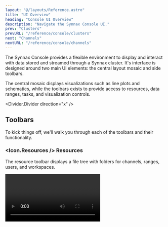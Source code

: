 ```yaml
---
layout: "@/layouts/Reference.astro"
title: "UI Overview"
heading: "Console UI Overview"
description: "Navigate the Synnax Console UI."
prev: "Clusters"
prevURL: "/reference/console/clusters"
next: "Channels"
nextURL: "/reference/console/channels"
---
```



The Synnax Console provides a flexible environment to display and interact with data
stored and streamed through a Synnax cluster. It's interface is designed around two main
UI elements: the central layout mosaic and side toolbars.

The central mosaic displays visualizations such as line plots and schematics, while the
toolbars exists to provide access to resources, data ranges, tasks, and visualization
controls.

<Divider.Divider direction="x" />

## Toolbars

To kick things off, we'll walk you through each of the toolbars and their functionality.

### <Icon.Resources /> Resources

The resource toolbar displays a file tree with folders for channels, ranges, users, and
workspaces.

<Video client:only="react" id="console/ui-overview/resources-toolbar" />

<Table>
  <thead>
    <tr>
      <th>Resource</th>
      <th>Description</th>
    </tr>
  </thead>
  <tbody>
    <tr>
      <td>[Channels](/reference/concepts/channels)</td>
      <td>All channels in the the Synnax cluster.</td>
    </tr>
    <tr>
      <td>[Devices](/reference/device-drivers)</td>
      <td>The list of devices that are connected to the cluster.</td>
    </tr>
    <tr>
      <td>[Ranges](/reference/console/ranges)</td>
      <td>Saved times that you can use when loading data to view.</td>
    </tr>
    <tr>
      <td>[Tasks](/reference/device-drivers)</td>
      <td>
        The current data acquisition and controls tasks running on devices connected to
        the cluster.
      </td>
    </tr>
    <tr>
      <td>[Users](/reference/console/users)</td>
      <td>
        A list of all users registered in the cluster. The workspaces created by the
        users can be found underneath their name.
      </td>
    </tr>
    <tr>
      <td>[Workspaces](/reference/console/workspaces)</td>
      <td>
        All created workspaces in the cluster. This tree includes workspaces created by
        all users.
      </td>
    </tr>
  </tbody>
</Table>

### <Icon.Range /> Ranges

The [range toolbar](/reference/console/ranges) allows you to create, view, and access
the ranges you're interested in visualizing.

<Video client:only="react" id="console/ui-overview/range-toolbar" />

### <Icon.Task /> Tasks

The [task toolbar](/reference/device-drivers) allows you to view, pause, and resume the
current tasks running on the cluster.

<Video client:only="react" id="console/ui-overview/task-toolbar" />

### <Icon.Visualize /> Visualizations

The visualization toolbar allows you to edit the properties of [line
plots](/reference/console/line-plots), [logs](/reference/console/logs),
[schematics](/reference/console/schematics), and [tables](/reference/console/tables).

<Video client:only="react" id="console/ui-overview/visualization-toolbar" />

### <Icon.Cluster /> Clusters

The [cluster toolbar](/reference/console/clusters) allows you to switch the current
cluster that you are connected to and add new clusters.

<Video client:only="react" id="console/ui-overview/cluster-toolbar" />

<Divider.Divider direction="x" />

## Mosaic

Synnax can be easily manipulated to help choose the exact display you want.

You can easily open and close toolbars on Synnax:

<Video client:only="react" id="console/ui-overview/open-toolbars" />

You can close toolbars either by touching their respective icon or resizing it to the
edge:

<Video client:only="react" id="console/ui-overview/close-toolbars" />

You can also have multiple visualizations displayed at the same time:

<Video client:only="react" id="console/ui-overview/multiple-tabs" />

<Divider.Divider direction="x" />

## Getting Help

The Synnax documentation website can be opened from within the console by clicking the
<Icon.QuestionMark /> icon.

<Video client:only="react" id="console/ui-overview/documentation" />

<Divider.Divider direction="x" />

## Search and Command Palette

The search and command palette at the top can be used to search for resources or to
activate commands. Searching for resouces can be done by searching or pressing
<Icon.Keyboard.Control />+`P` (Windows) / <Icon.Keyboard.Command />+`P` (macOS). As an
example of searching for resources, you could search for a test range and then
automatically add it as the active range:

<Video client:only="react" id="console/ui-overview/palette-search" />

The search and command palette can run commands by entering a `>` into the toolbar or by
pressing <Icon.Keyboard.Control />+<Icon.Keyboard.Shift />+`P` (Windows) /
<Icon.Keyboard.Command />+<Icon.Keyboard.Shift />+`P` (macOS). This allows you to run
commands such as toggling the color theme, creating a visualization, adding a range, or
opening the documentation:

<Video client:only="react" id="console/ui-overview/palette-command" />
